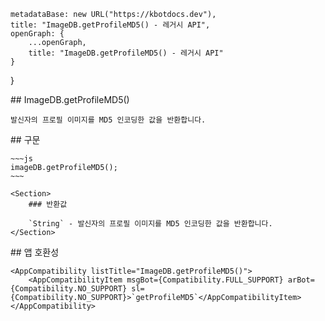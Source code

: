 
    metadataBase: new URL("https://kbotdocs.dev"),
    title: "ImageDB.getProfileMD5() - 레거시 API",
    openGraph: {
        ...openGraph,
        title: "ImageDB.getProfileMD5() - 레거시 API"
    }
}

<Section>
    ## ImageDB.getProfileMD5()

    발신자의 프로필 이미지를 MD5 인코딩한 값을 반환합니다.
</Section>
<Section>
    ## 구문

    ~~~js
    imageDB.getProfileMD5();
    ~~~

    <Section>
        ### 반환값

        `String` - 발신자의 프로필 이미지를 MD5 인코딩한 값을 반환합니다.
    </Section>
</Section>
<Section>
    ## 앱 호환성

    <AppCompatibility listTitle="ImageDB.getProfileMD5()">
        <AppCompatibilityItem msgBot={Compatibility.FULL_SUPPORT} arBot={Compatibility.NO_SUPPORT} sl={Compatibility.NO_SUPPORT}>`getProfileMD5`</AppCompatibilityItem>
    </AppCompatibility>
</Section>